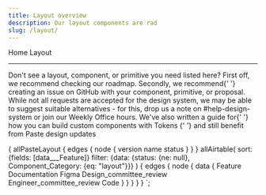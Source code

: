 ```yaml
---
title: Layout overview
description: Our layout components are rad
slug: /layout/
---
```



<content>

<Breadcrumb>
  <BreadcrumbItem to="/">Home</BreadcrumbItem>
</Breadcrumb>
<Heading as="h1" variant="heading10">
  Layout
</Heading>

</content>

---

<contentwrapper>

<content>

<ComponentOverviewTable categoryRoute={SidebarCategoryRoutes.LAYOUT} componentsList={props.data.allAirtable.edges} />

<Callout>
  <CalloutTitle as="h4">Don't see a layout, component, or primitive you need listed here?</CalloutTitle>
  <UnorderedList>
    <ListItem>
      First off, we recommend <SiteLink to="/roadmap">checking our roadmap</SiteLink>.
    </ListItem>
    <ListItem>
      Secondly, we recommend{' '}
      <Anchor href="https://github.com/twilio-labs/paste/issues">creating an issue on GitHub</Anchor> with your
      component, primitive, or proposal.
    </ListItem>
    <ListItem>
      While not all requests are accepted for the design system, we may be able to suggest suitable alternatives - for
      this, drop us a note on #help-design-system or join our Weekly Office hours.
    </ListItem>
    <ListItem>
      We've also written a guide for{' '}
      <Anchor href="/tokens/how-to-compose-custom-ui-with-tokens">
        how you can build custom components with Tokens
      </Anchor>{' '}
      and still benefit from Paste design updates
    </ListItem>
  </UnorderedList>
</Callout>

</content>

</contentwrapper>

  {
    allPasteLayout {
      edges {
        node {
          version
          name
          status
        }
      }
    }
    allAirtable(
      sort: {fields: [data___Feature]}
      filter: {data: {status: {ne: null}, Component_Category: {eq: "layout"}}}
    ) {
      edges {
        node {
          data {
            Feature
            Documentation
            Figma
            Design_committee_review
            Engineer_committee_review
            Code
          }
        }
      }
    }
  }
`;
